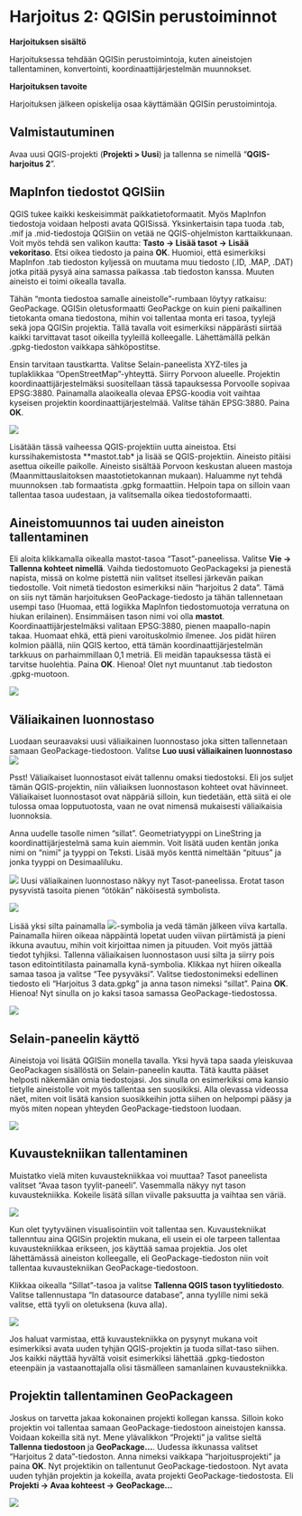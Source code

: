 # Harjoitus 2: QGISin perustoiminnot

**Harjoituksen sisältö**

Harjoituksessa tehdään QGISin perustoimintoja, kuten aineistojen tallentaminen, konvertointi, koordinaattijärjestelmän muunnokset.

**Harjoituksen tavoite**

Harjoituksen jälkeen opiskelija osaa käyttämään QGISin perustoimintoja.


## Valmistautuminen

Avaa uusi QGIS-projekti (**Projekti \> Uusi**) ja tallenna se nimellä "**QGIS-harjoitus 2**".

## MapInfon tiedostot QGISiin

QGIS tukee kaikki keskeisimmät paikkatietoformaatit. Myös MapInfon tiedostoja voidaan helposti avata QGISissä. Yksinkertaisin tapa tuoda .tab, .mif ja .mid-tiedostoja QGISiin on vetää ne QGIS-ohjelmiston karttaikkunaan. Voit myös tehdä sen valikon kautta: **Tasto -> Lisää tasot -> Lisää vekoritaso**. Etsi oikea tiedosto ja paina **OK**. Huomioi, että esimerkiksi MapInfon .tab tiedoston kyljessä on muutama muu tiedosto (.ID, .MAP, .DAT) jotka pitää pysyä aina samassa paikassa .tab tiedoston kanssa. Muuten aineisto ei toimi oikealla tavalla.

Tähän "monta tiedostoa samalle aineistolle"-rumbaan löytyy ratkaisu: GeoPackage. QGISin oletusformaatti GeoPackge on kuin pieni paikallinen tietokanta omana tiedostona, mihin voi tallentaa monta eri tasoa, tyylejä sekä jopa QGISin projektia. Tällä tavalla voit esimerkiksi näppärästi siirtää kaikki tarvittavat tasot oikeilla tyyleillä kolleegalle. Lähettämällä pelkän .gpkg-tiedoston vaikkapa sähköpostitse.

Ensin tarvitaan taustkartta. Valitse Selain-paneelista XYZ-tiles ja tuplaklikkaa "OpenStreetMap"-yhteyttä. Siirry Porvoon alueelle. Projektin koordinaattijärjestelmäksi suositellaan tässä tapauksessa Porvoolle sopivaa EPSG:3880. Painamalla alaoikealla olevaa EPSG-koodia voit vaihtaa kyseisen projektin koordinaattijärjestelmää. Valitse tähän EPSG:3880. Paina **OK**.

![](img/harjoitus_1/image6.png)

Lisätään tässä vaiheessa QGIS-projektiin uutta aineistoa. Etsi kurssihakemistosta **mastot.tab* ja lisää se QGIS-projektiin. Aineisto pitäisi asettua oikeille paikolle. Aineisto sisältää Porvoon keskustan alueen mastoja (Maanmittauslaitoksen maastotietokannan mukaan). Haluamme nyt tehdä muunnoksen .tab formaatista .gpkg formaattiin. Helpoin tapa on silloin vaan tallentaa tasoa uudestaan, ja valitsemalla oikea tiedostoformaatti. 

## Aineistomuunnos tai uuden aineiston tallentaminen

Eli aloita klikkamalla oikealla mastot-tasoa "Tasot"-paneelissa. Valitse **Vie -> Tallenna kohteet nimellä**. Vaihda tiedostomuoto GeoPackageksi ja pienestä napista, missä on kolme pistettä niin valitset itsellesi järkevän paikan tiedostolle. Voit nimetä tiedoston esimerkiksi näin "harjoitus 2 data". Tämä on siis nyt tämän harjoituksen GeoPackage-tiedosto ja tähän tallennetaan usempi taso (Huomaa, että logiikka MapInfon tiedostomuotoja verratuna on hiukan erilainen). Ensimmäisen tason nimi voi olla **mastot**. Koordinaattijärjestelmäksi valitaan EPSG:3880, pienen maapallo-napin takaa. Huomaat ehkä, että pieni varoituskolmio ilmenee. Jos pidät hiiren kolmion päällä, niin QGIS kertoo, että tämän koordinaattijärjestelmän tarkkuus on parhaimmillaan 0,1 metriä. Eli meidän tapauksessa tästä ei tarvitse huolehtia. Paina **OK**. Hienoa! Olet nyt muuntanut .tab tiedoston .gpkg-muotoon. 

![](img/harjoitus_1/image1.png)

## Väliaikainen luonnostaso


Luodaan seuraavaksi uusi väliaikainen luonnostaso joka sitten tallennetaan samaan GeoPackage-tiedostoon. Valitse **Luo uusi väliaikainen luonnostaso** ![](img/harjoitus_1/image2.png)

::: hint-box
Psst! Väliaikaiset luonnostasot eivät tallennu omaksi tiedostoksi. Eli jos suljet tämän QGIS-projektin, niin väliaiksen luonnostason kohteet ovat hävinneet. Väliaikaiset luonnostasot ovat näppäriä silloin, kun tiedetään, että siitä ei ole tulossa omaa lopputuotosta, vaan ne ovat nimensä mukaisesti väliaikaisia luonnoksia. 
:::

Anna uudelle tasolle nimen "sillat". Geometriatyyppi on LineString ja koordinattijärjestelmä sama kuin aiemmin. Voit lisätä uuden kentän jonka nimi on "nimi" ja tyyppi on Teksti. Lisää myös kenttä nimeltään "pituus" ja jonka tyyppi on Desimaaliluku. 

![](img/harjoitus_1/image3.png)
Uusi väliaikainen luonnostaso näkyy nyt Tasot-paneelissa. Erotat tason pysyvistä tasoita pienen "ötökän" näköisestä symbolista.

![](img/harjoitus_1/image4.png)

Lisää yksi silta painamalla ![](img/harjoitus_1/image5.png)-symbolia ja vedä tämän jälkeen viiva kartalla. Painamalla hiiren oikeaa näppäintä lopetat uuden viivan piirtämistä ja pieni ikkuna avautuu, mihin voit kirjoittaa nimen ja pituuden. Voit myös jättää tiedot tyhjiksi. Tallenna väliaikaisen luonnostason uusi silta ja siirry pois tason editointitilasta painamalla kynä-symbolia. Klikkaa nyt hiiren oikealla samaa tasoa ja valitse "Tee pysyväksi". Valitse tiedostonimeksi edellinen tiedosto eli "Harjoitus 3 data.gpkg" ja anna tason nimeksi "sillat". Paina **OK**. Hienoa! Nyt sinulla on jo kaksi tasoa samassa GeoPackage-tiedostossa. 

![](img/harjoitus_1/image7.png)

## Selain-paneelin käyttö

Aineistoja voi lisätä QGISiin monella tavalla. Yksi hyvä tapa saada yleiskuvaa GeoPackagen sisällöstä on Selain-paneelin kautta. Tätä kautta pääset helposti näkemään omia tiedostojasi. Jos sinulla on esimerkiksi oma kansio tietylle aineistolle voit myös tallentaa sen suosikiksi. Alla olevassa videossa näet, miten voit lisätä kansion suosikkeihin jotta siihen on helpompi pääsy ja myös miten nopean yhteyden GeoPackage-tiedstoon luodaan.

![](img/harjoitus_1/image8.gif)

## Kuvaustekniikan tallentaminen

Muistatko vielä miten kuvaustekniikkaa voi muuttaa? Tasot paneelista valitset "Avaa tason tyylit-paneeli". Vasemmalla näkyy nyt tason kuvaustekniikka. Kokeile lisätä sillan viivalle paksuutta ja vaihtaa sen väriä.

![](img/harjoitus_1/image8.png)

Kun olet tyytyväinen visualisointiin voit tallentaa sen. Kuvaustekniikat tallenntuu aina QGISin projektin mukana, eli usein ei ole tarpeen tallentaa kuvaustekniikkaa erikseen, jos käyttää samaa projektia. Jos olet lähettämässä aineiston kolleegalle, eli GeoPackage-tiedoston niin voit tallentaa kuvaustekniikan GeoPackage-tiedostoon. 

Klikkaa oikealla "Sillat"-tasoa ja valitse **Tallenna QGIS tason tyylitiedosto**. Valitse tallennustapa "In datasource database", anna tyylille nimi sekä valitse, että tyyli on oletuksena (kuva alla).

![](img/harjoitus_1/image9.png)

Jos haluat varmistaa, että kuvaustekniikka on pysynyt mukana voit esimerkiksi avata uuden tyhjän QGIS-projektin ja tuoda sillat-taso siihen. Jos kaikki näyttää hyvältä voisit esimerkiksi lähettää .gpkg-tiedoston eteenpäin ja vastaanottajalla olisi täsmälleen samanlainen kuvaustekniikka. 

## Projektin tallentaminen GeoPackageen

Joskus on tarvetta jakaa kokonainen projekti kollegan kanssa. Silloin koko projektin voi tallentaa samaan GeoPackage-tiedostoon aineistojen kanssa. Voidaan kokeilla sitä nyt. Mene ylävalikkon "Projekti" ja valitse sieltä **Tallenna tiedostoon** ja **GeoPackage...**. Uudessa ikkunassa valitset "Harjoitus 2 data"-tiedoston. Anna nimeksi vaikkapa "harjoitusprojekti" ja paina **OK**. Nyt projektikin on tallentunut GeoPackage-tiedostoon. Nyt avata uuden tyhjän projektin ja kokeilla, avata projekti GeoPackage-tiedostosta. Eli **Projekti -> Avaa kohteest -> GeoPackage...**

![](img/harjoitus_1/image10.png)